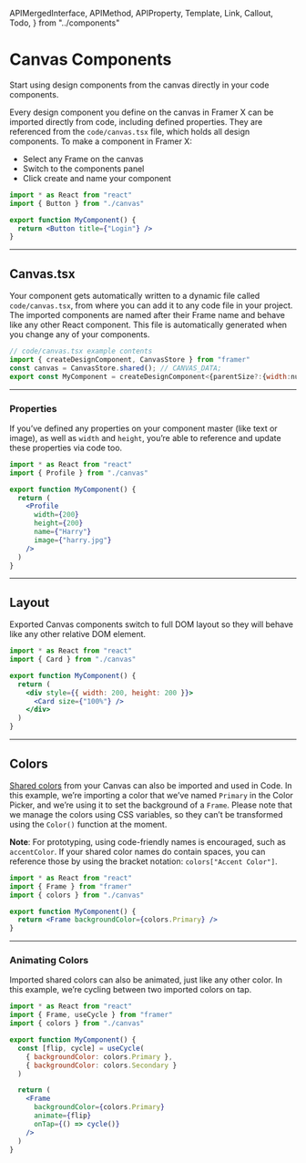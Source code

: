 <!-- 👋 Editing this file? Need help? → https://github.com/framer/api-docs/blob/master/CONTRIBUTING.md -->

  APIMergedInterface,
  APIMethod,
  APIProperty,
  Template,
  Link,
  Callout,
  Todo,
} from "../components"


# Canvas Components

<span className="lead">
  Start using design components from the canvas directly in
  your code components.
</span>

<div>

Every design component you define on the canvas in Framer X can be imported directly from code, including defined properties. They are referenced from the `code/canvas.tsx` file, which holds all design components. To make a component in Framer X:

- Select any Frame on the canvas
- Switch to the components panel
- Click create and name your component

</div>

```jsx
import * as React from "react"
import { Button } from "./canvas"

export function MyComponent() {
  return <Button title={"Login"} />
}
```

---

## Canvas.tsx

Your component gets automatically written to a dynamic file called `code/canvas.tsx`, from where you can add it to any code file in your project. The imported components are named after their Frame name and behave like any other React component. This file is automatically generated when you change any of your components.

```jsx
// code/canvas.tsx example contents
import { createDesignComponent, CanvasStore } from "framer"
const canvas = CanvasStore.shared(); // CANVAS_DATA;
export const MyComponent = createDesignComponent<{parentSize?:{width:number|string,height:number|string},width?:number|string,height?:number|string}>(canvas, "id_wOcClzQbT", {}, 200,200);
```

---

### Properties

If you’ve defined any properties on your component master (like text or image), as well as `width` and `height`, you’re able to reference and update these properties via code too.

```jsx
import * as React from "react"
import { Profile } from "./canvas"

export function MyComponent() {
  return (
    <Profile
      width={200}
      height={200}
      name={"Harry"}
      image={"harry.jpg"}
    />
  )
}
```

---

## Layout

Exported Canvas components switch to full DOM layout so they will behave like any other relative DOM element.

```jsx
import * as React from "react"
import { Card } from "./canvas"

export function MyComponent() {
  return (
    <div style={{ width: 200, height: 200 }}>
      <Card size={"100%"} />
    </div>
  )
}
```

---

## Colors

<div>

[Shared colors](http://framer.com/docs/shared-colors) from your Canvas can also be imported and used in Code. In this example, we’re importing a color that we’ve named `Primary` in the Color Picker, and we’re using it to set the background of a `Frame`. Please note that we manage the colors using CSS variables, so they can’t be transformed using the `Color()` function at the moment.

**Note**: For prototyping, using code-friendly names is encouraged, such as `accentColor`. If your shared color names do contain spaces, you can reference those by using the bracket notation: `colors["Accent Color"]`.

</div>

```jsx
import * as React from "react"
import { Frame } from "framer"
import { colors } from "./canvas"

export function MyComponent() {
  return <Frame backgroundColor={colors.Primary} />
}
```

---

### Animating Colors

Imported shared colors can also be animated, just like any other color. In this example, we’re cycling between two imported colors on tap.

```jsx
import * as React from "react"
import { Frame, useCycle } from "framer"
import { colors } from "./canvas"

export function MyComponent() {
  const [flip, cycle] = useCycle(
    { backgroundColor: colors.Primary },
    { backgroundColor: colors.Secondary }
  )

  return (
    <Frame
      backgroundColor={colors.Primary}
      animate={flip}
      onTap={() => cycle()}
    />
  )
}
```
